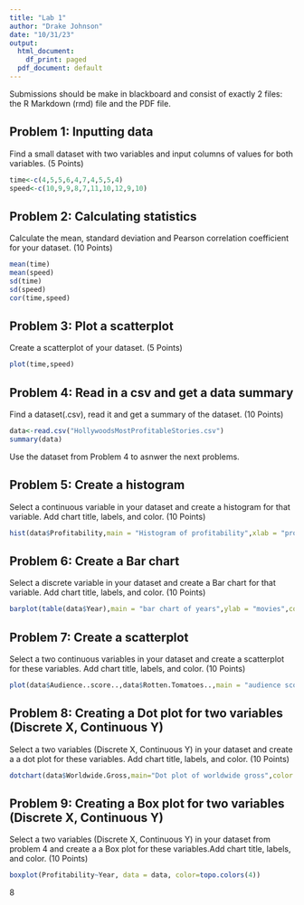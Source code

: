 ---
title: "Lab 1"
author: "Drake Johnson"
date: "10/31/23"
output:
  html_document:
    df_print: paged
  pdf_document: default
---

Submissions should be make in blackboard and consist of exactly 2 files: the R Markdown (rmd) file and the PDF file.

## Problem 1: Inputting data

Find a small dataset with two variables and input columns of values for both variables. (5 Points)
```{r}
time<-c(4,5,5,6,4,7,4,5,5,4)
speed<-c(10,9,9,8,7,11,10,12,9,10)
```

## Problem 2: Calculating statistics
Calculate the mean, standard deviation and Pearson correlation coefficient for your dataset. (10 Points)

```{r}
mean(time)
mean(speed)
sd(time)
sd(speed)
cor(time,speed)
```

## Problem 3: Plot a scatterplot
Create a scatterplot of your dataset. (5 Points)

```{r}
plot(time,speed)
```

## Problem 4: Read in a csv and get a data summary
Find a dataset(.csv), read it and get a summary of the dataset. (10 Points)

```{r}
data<-read.csv("HollywoodsMostProfitableStories.csv")
summary(data)
```

Use the dataset from Problem 4 to asnwer the next problems.

## Problem 5: Create a histogram 

Select a continuous variable in your dataset and create a histogram for that variable. Add chart title, labels, and color. (10 Points)

```{r}
hist(data$Profitability,main = "Histogram of profitability",xlab = "profitability",col = "red",border="green")
```
## Problem 6: Create a Bar chart 

Select a discrete variable in your dataset and create a Bar chart for that variable. Add chart title, labels, and color.  (10 Points)

```{r}
barplot(table(data$Year),main = "bar chart of years",ylab = "movies",col = topo.colors(8))
```

## Problem 7: Create a scatterplot 

Select a two continuous variables in your dataset and create a scatterplot for these variables. Add chart title, labels, and color. (10 Points)

```{r}
plot(data$Audience..score..,data$Rotten.Tomatoes..,main = "audience score vs. rotten tomatoes",xlab = "audience score",ylab = "rotten tomatoes",col="green")
```

## Problem 8: Creating a Dot plot for two variables (Discrete X, Continuous Y) 

Select a two variables (Discrete X, Continuous Y) in your dataset and create a a dot plot for these variables. Add chart title, labels, and color. (10 Points)

```{r}
dotchart(data$Worldwide.Gross,main="Dot plot of worldwide gross",color = heat.colors(8))
```

## Problem 9: Creating a Box plot for two variables (Discrete X, Continuous Y) 

Select a two variables (Discrete X, Continuous Y) in your dataset from problem 4 and create a a Box plot for these variables.Add chart title, labels, and color. (10 Points)
```{r}
boxplot(Profitability~Year, data = data, color=topo.colors(4))
```
8




